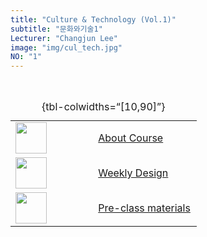 ```yaml
---
title: "Culture & Technology (Vol.1)"
subtitle: "문화와기술1"
Lecturer: "Changjun Lee"
image: "img/cul_tech.jpg"
NO: "1"
---
```



<br>

+-----------------------------------+--------------------------------------------+
| ![](img/settings.png){width="50"} | [About Course](about/index.qmd)            |
+-----------------------------------+--------------------------------------------+
| ![](img/training.png){width="50"} | [Weekly Design](weekly/index.qmd)          |
+-----------------------------------+--------------------------------------------+
| ![](img/rules.png){width="50"}    | [Pre-class materials](weekly_2/index.qmd)  |
+-----------------------------------+--------------------------------------------+
: {tbl-colwidths="\[10,90\]"}

